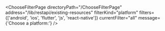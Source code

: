 

<ChooseFilterPage
  directoryPath="/ChooseFilterPage"
  address="/lib/restapi/existing-resources"
  filterKind="platform"
  filters={['android', 'ios', 'flutter', 'js', 'react-native']}
  currentFilter="all"
  message={'Choose a platform:'}
/>
